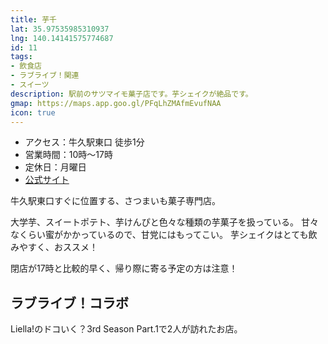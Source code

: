 ```yaml
---
title: 芋千
lat: 35.97535985310937
lng: 140.14141575774687
id: 11
tags:
- 飲食店
- ラブライブ！関連
- スイーツ
description: 駅前のサツマイモ菓子店です。芋シェイクが絶品です。
gmap: https://maps.app.goo.gl/PFqLhZMAfmEvufNAA
icon: true
---
```


- アクセス：牛久駅東口 徒歩1分
- 営業時間：10時～17時
- 定休日：月曜日
- [公式サイト](https://imo1000.com/)

牛久駅東口すぐに位置する、さつまいも菓子専門店。

大学芋、スイートポテト、芋けんぴと色々な種類の芋菓子を扱っている。
甘々なくらい蜜がかかっているので、甘党にはもってこい。
芋シェイクはとても飲みやすく、おススメ！

閉店が17時と比較的早く、帰り際に寄る予定の方は注意！

## ラブライブ！コラボ

Liella!のドコいく？3rd Season Part.1で2人が訪れたお店。

<YouTubeEmbed videoId="knZEfp1pJ5Y" />

<LinkedImage
  basename="nato_blooming/imosen-emosaku_sign"
/>

